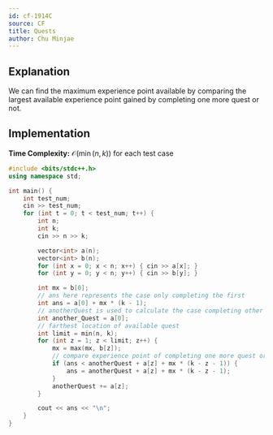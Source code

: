 ```yaml
---
id: cf-1914C
source: CF
title: Quests
author: Chu Minjae
---
```


## Explanation

We can find the maximum experience point available by comparing the largest available experience point gained by completing one more quest or not.

## Implementation

**Time Complexity:** $\mathcal{O}(\min(n,k))$ for each test case

<LanguageSection>
<CPPSection>

```cpp
#include <bits/stdc++.h>
using namespace std;

int main() {
	int test_num;
	cin >> test_num;
	for (int t = 0; t < test_num; t++) {
		int n;
		int k;
		cin >> n >> k;

		vector<int> a(n);
		vector<int> b(n);
		for (int x = 0; x < n; x++) { cin >> a[x]; }
		for (int y = 0; y < n; y++) { cin >> b[y]; }

		int mx = b[0];
		// ans here represents the case only completing the first
		int ans = a[0] + mx * (k - 1);
		// anotherQuest is used to calculate the case completing other quests
		int another_Quest = a[0];
		// farthest location of available quest
		int limit = min(n, k);
		for (int z = 1; z < limit; z++) {
			mx = max(mx, b[z]);
			// compare experience point of completing one more quest or not
			if (ans < anotherQuest + a[z] + mx * (k - z - 1)) {
				ans = anotherQuest + a[z] + mx * (k - z - 1);
			}
			anotherQuest += a[z];
		}

		cout << ans << "\n";
	}
}
```

</CPPSection>
</LanguageSection>
